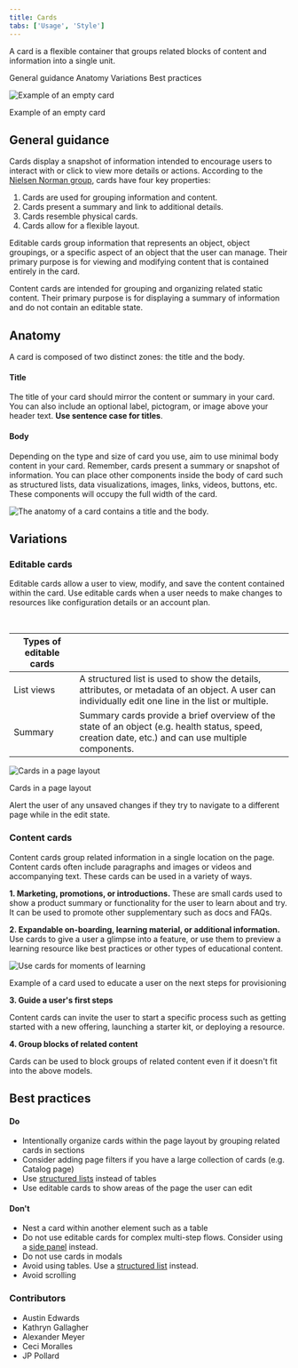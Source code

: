 ```yaml
---
title: Cards
tabs: ['Usage', 'Style']
---
```


<PageDescription>

A card is a flexible container that groups related blocks of content and information into a single unit.

</PageDescription>

<AnchorLinks>
  <AnchorLink>General guidance</AnchorLink>
  <AnchorLink>Anatomy</AnchorLink>
  <AnchorLink>Variations</AnchorLink>
  <AnchorLink>Best practices</AnchorLink>
</AnchorLinks>

![Example of an empty card](images/cards-hero.png)

<Caption>Example of an empty card</Caption>

## General guidance

Cards display a snapshot of information intended to encourage users to interact with or click to view more details or actions. According to the [Nielsen Norman group](https://www.nngroup.com/articles/cards-component/), cards have four key properties:

1. Cards are used for grouping information and content.
1. Cards present a summary and link to additional details.
1. Cards resemble physical cards.
1. Cards allow for a flexible layout.

Editable cards group information that represents an object, object groupings, or a specific aspect of an object that the user can manage. Their primary purpose is for viewing and modifying content that is contained entirely in the card.

Content cards are intended for grouping and organizing related static content. Their primary purpose is for displaying a summary of information and do not contain an editable state.

## Anatomy

A card is composed of two distinct zones: the title and the body.

#### Title

The title of your card should mirror the content or summary in your card. You can also include an optional label, pictogram, or image above your header text. **Use sentence case for titles**.

#### Body

Depending on the type and size of card you use, aim to use minimal body content in your card. Remember, cards present a summary or snapshot of information. You can place other components inside the body of card such as structured lists, data visualizations, images, links, videos, buttons, etc. These components will occupy the full width of the card.

<Row>
<Column colLg={8} colMd={8}>

![The anatomy of a card contains a title and the body.](images/card-anatomy.png)

</Column>
</Row>

<Row>

  <Column colLg="4" colMd="4">

  <DoDontExample
  type="do"
  aspectRatio="1:1"
  color="light"
  text="Card titles can wrap up to 2 lines"
/>
</Column>

<Column colLg="4" colMd="4">

<DoDontExample
  type="dont"
  aspectRatio="1:1"
  color="light"
  text="Scrolling is not allowed in the body of a card."
/>

  </Column>

</Row>

## Variations

### Editable cards

Editable cards allow a user to view, modify, and save the content contained within the card. Use editable cards when a user needs to make changes to resources like configuration details or an account plan.

<br />
<Row>
  <Column colMd={8} noGutterSm>

| Types of editable cards |                                                                                                                                                     |
| ----------------------- | --------------------------------------------------------------------------------------------------------------------------------------------------- |
| List views              | A structured list is used to show the details, attributes, or metadata of an object. A user can individually edit one line in the list or multiple. |
| Summary                 | Summary cards provide a brief overview of the state of an object (e.g. health status, speed, creation date, etc.) and can use multiple components.  |

 </Column>
</Row>

<Row>
<Column colMd={8}>

![Cards in a page layout](images/editable-cards.png)

<Caption>Cards in a page layout</Caption>

</Column>
</Row>

Alert the user of any unsaved changes if they try to navigate to a different page while in the edit state.

### Content cards

Content cards group related information in a single location on the page. Content cards often include paragraphs and images or videos and accompanying text. These cards can be used in a variety of ways.

**1. Marketing, promotions, or introductions.** These are small cards used to show a product summary or functionality for the user to learn about and try. It can be used to promote other supplementary such as docs and FAQs.

**2. Expandable on-boarding, learning material, or additional information.** Use cards to give a user a glimpse into a feature, or use them to preview a learning resource like best practices or other types of educational content.

<Row>
<Column colMd={8}>

![Use cards for moments of learning](images/learning-example.png)

<Caption>
  Example of a card used to educate a user on the next steps for provisioning
</Caption>

</Column>
</Row>

**3. Guide a user's first steps**

Content cards can invite the user to start a specific process such as getting started with a new offering, launching a starter kit, or deploying a resource.

**4. Group blocks of related content**

Cards can be used to block groups of related content even if it doesn't fit into the above models.

## Best practices

#### Do

- Intentionally organize cards within the page layout by grouping related cards in sections
- Consider adding page filters if you have a large collection of cards (e.g. Catalog page)
- Use [structured lists](https://www.carbondesignsystem.com/components/structured-list/code) instead of tables
- Use editable cards to show areas of the page the user can edit

#### Don't

- Nest a card within another element such as a table
- Do not use editable cards for complex multi-step flows. Consider using a [side panel](https://pages.github.ibm.com/ibmcloud/cloud-ux-patterns/Views/SidePanel/usage/) instead.
- Do not use cards in modals
- Avoid using tables. Use a [structured list](https://www.carbondesignsystem.com/components/structured-list/code) instead.
- Avoid scrolling

### Contributors

- Austin Edwards
- Kathryn Gallagher
- Alexander Meyer
- Ceci Moralles
- JP Pollard
